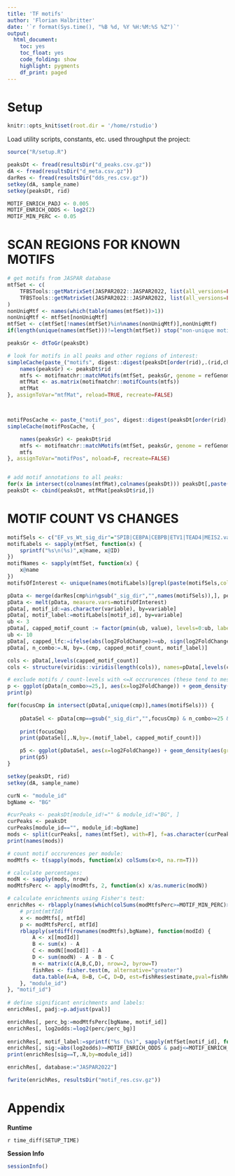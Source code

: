 ```yaml
---
title: 'TF motifs' 
author: 'Florian Halbritter'
date: '`r format(Sys.time(), "%B %d, %Y %H:%M:%S %Z")`'
output:
  html_document: 
    toc: yes
    toc_float: yes
    code_folding: show
    highlight: pygments
    df_print: paged
---
```


# Setup

```r
knitr::opts_knit$set(root.dir = '/home/rstudio')
```

Load utility scripts, constants, etc. used throughput the project:

```r
source("R/setup.R")
```

```r
peaksDt <- fread(resultsDir("d_peaks.csv.gz"))
dA <- fread(resultsDir("d_meta.csv.gz"))
darRes <- fread(resultsDir("dds_res.csv.gz"))
setkey(dA, sample_name)
setkey(peaksDt, rid)
```

```r
MOTIF_ENRICH_PADJ <- 0.005
MOTIF_ENRICH_ODDS <- log2(2)
MOTIF_MIN_PERC <- 0.05
```

# SCAN REGIONS FOR KNOWN MOTIFS ###


```r

# get motifs from JASPAR database
mtfSet <- c(
	TFBSTools::getMatrixSet(JASPAR2022::JASPAR2022, list(all_versions=FALSE, collection="CORE", species=10090)),  #species=10090, 
	TFBSTools::getMatrixSet(JASPAR2022::JASPAR2022, list(all_versions=FALSE, collection="CORE", species=9606)) # also add human motifs
)
nonUniqMtf <- names(which(table(names(mtfSet))>1))
nonUniqMtf <- mtfSet[nonUniqMtf] 
mtfSet <- c(mtfSet[!names(mtfSet)%in%names(nonUniqMtf)],nonUniqMtf)
if(length(unique(names(mtfSet)))!=length(mtfSet)) stop("non-unique motif IDs") 

peaksGr <- dtToGr(peaksDt)

# look for motifs in all peaks and other regions of interest:
simpleCache(paste_("motifs", digest::digest(peaksDt[order(rid),.(rid,chrom,start,end)]), digest::digest(mtfSet)), {
	names(peaksGr) <- peaksDt$rid
	mtfs <- motifmatchr::matchMotifs(mtfSet, peaksGr, genome = refGenomeChrom, out="scores") 
	mtfMat <- as.matrix(motifmatchr::motifCounts(mtfs))
	mtfMat
}, assignToVar="mtfMat", reload=TRUE, recreate=FALSE)



motifPosCache <- paste_("motif_pos", digest::digest(peaksDt[order(rid),.(rid,chrom,start,end)]), digest::digest(mtfSet))
simpleCache(motifPosCache, {

	names(peaksGr) <- peaksDt$rid
	mtfs <- motifmatchr::matchMotifs(mtfSet, peaksGr, genome = refGenomeChrom, out="positions")
	mtfs
}, assignToVar="motifPos", noload=F, recreate=FALSE)


# add motif annotations to all peaks:
for(x in intersect(colnames(mtfMat),colnames(peaksDt))) peaksDt[,paste(x):=NULL] # remove any pre-existing motif annotations
peaksDt <- cbind(peaksDt, mtfMat[peaksDt$rid,])
```


# MOTIF COUNT VS CHANGES ####

```r

motifSels <- c("EF_vs_Wt_sig_dir"="SPIB|CEBPA|CEBPB|ETV1|TEAD4|MEIS2.var2","module_id"="SPIB|Nr2e3|ZNF148|TEAD4|ETV1") # "EWSR1|KLF15|E2F6|ZNF460"
motifLabels <- sapply(mtfSet, function(x) {
	sprintf("%s\n(%s)",x@name, x@ID)
})
motifNames <- sapply(mtfSet, function(x) {
	x@name
})
motifsOfInterest <- unique(names(motifLabels)[grepl(paste(motifSels,collapse="|"), motifLabels, ignore.case=T)])


```


```r
pData <- merge(darRes[cmp%in%gsub("_sig_dir","",names(motifSels)),], peaksDt[, c("rid", motifsOfInterest), with=F], by="rid")
pData <- melt(pData, measure.vars=motifsOfInterest)
pData[, motif_id:=as.character(variable), by=variable]
pData[, motif_label:=motifLabels[motif_id], by=variable]
ub <- 3
pData[, capped_motif_count := factor(pmin(ub, value), levels=0:ub, labels=c(0:(ub-1), paste0(">=",ub)))]
ub <- 10
pData[, capped_lfc:=ifelse(abs(log2FoldChange)>=ub, sign(log2FoldChange)*ub, log2FoldChange)]
pData[, n_combo:=.N, by=.(cmp, capped_motif_count, motif_label)]

cols <- pData[,levels(capped_motif_count)]
cols <- structure(viridis::viridis(length(cols)), names=pData[,levels(capped_motif_count)])

# exclude motifs / count-levels with <=X occrurences (these tend to mess up density plots because they are too unstable):
p <- ggplot(pData[n_combo>=25,], aes(x=log2FoldChange)) + geom_density(aes(group=capped_motif_count, color=capped_motif_count)) + facet_grid(motif_label~cmp, scales="free") + geom_vline(xintercept=0)  + theme(panel.border=element_rect(colour="black", fill=NA), axis.line=element_blank(), legend.position="bottom") #+ scale_color_manual(values=colorPalettes$motif_count)
print(p)

for(focusCmp in intersect(pData[,unique(cmp)],names(motifSels))) {
	
	pDataSel <- pData[cmp==gsub("_sig_dir","",focusCmp) & n_combo>=25 & grepl(motifSels[focusCmp], motif_label, ignore.case=T),]
	
	print(focusCmp)
	print(pDataSel[,.N,by=.(motif_label, capped_motif_count)])

	p5 <- ggplot(pDataSel, aes(x=log2FoldChange)) + geom_density(aes(group=capped_motif_count, color=capped_motif_count)) + facet_grid(motif_label~., scales="free") + scale_color_manual(values=cols) + theme(panel.border=element_rect(colour="black", fill=NA), axis.line=element_blank(), legend.position="bottom")  #+ geom_vline(xintercept=0) 
	print(p5)
}
```


```r
setkey(peaksDt, rid)
setkey(dA, sample_name)

curN <- "module_id"
bgName <- "BG"

#curPeaks <- peaksDt[module_id!="" & module_id!="BG", ]
curPeaks <- peaksDt
curPeaks[module_id=="", module_id:=bgName]
mods <- split(curPeaks[, names(mtfSet), with=F], f=as.character(curPeaks$module_id))
print(names(mods))

# count motif occrurences per module:
modMtfs <- t(sapply(mods, function(x) colSums(x>0, na.rm=T)))

# calculate percentages:
modN <- sapply(mods, nrow)
modMtfsPerc <- apply(modMtfs, 2, function(x) x/as.numeric(modN))

# calculate enrichments using Fisher's test:
enrichRes <- rblapply(names(which(colSums(modMtfsPerc>=MOTIF_MIN_PERC)>0)), function(mtfId) {
	# print(mtfId)
	x <- modMtfs[, mtfId]
	p <- modMtfsPerc[, mtfId]
	rblapply(setdiff(rownames(modMtfs),bgName), function(modId) {
		A <- x[[modId]]
		B <- sum(x) - A
		C <- modN[[modId]] - A
		D <- sum(modN) - A - B - C
		m <- matrix(c(A,B,C,D), nrow=2, byrow=T)
		fishRes <- fisher.test(m, alternative="greater")
		data.table(A=A, B=B, C=C, D=D, est=fishRes$estimate,pval=fishRes$p.value,perc=p[[modId]])
	}, "module_id") 
}, "motif_id") 
	
# define significant enrichments and labels:
enrichRes[, padj:=p.adjust(pval)]

enrichRes[, perc_bg:=modMtfsPerc[bgName, motif_id]]
enrichRes[, log2odds:=log2(perc/perc_bg)]
	
enrichRes[, motif_label:=sprintf("%s (%s)", sapply(mtfSet[motif_id], function(x) x@name), motif_id)]
enrichRes[, sig:=abs(log2odds)>=MOTIF_ENRICH_ODDS & padj<=MOTIF_ENRICH_PADJ]
print(enrichRes[sig==T,.N,by=module_id])

enrichRes[, database:="JASPAR2022"]

fwrite(enrichRes, resultsDir("motif_res.csv.gz"))
```

# Appendix

**Runtime**

`r time_diff(SETUP_TIME)`

**Session Info**

```r
sessionInfo()
```

